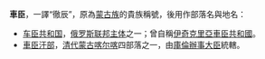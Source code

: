 '''車臣'''，一譯“徹辰”，原為[[蒙古族|蒙古族]]的貴族稱號，後用作部落名與地名：

*[[车臣共和国|车臣共和国]]，[[俄罗斯联邦主体|俄罗斯联邦主体]]之一；曾自稱[[伊奇克里亞車臣共和國|伊奇克里亞車臣共和國]]。
*[[車臣汗部|車臣汗部]]，[[清代蒙古|清代蒙古]][[喀尔喀|喀尔喀]]四部落之一，由[[庫倫辦事大臣|庫倫辦事大臣]]統轄。

{{disambiguation|Cat=二字地名消歧义}}